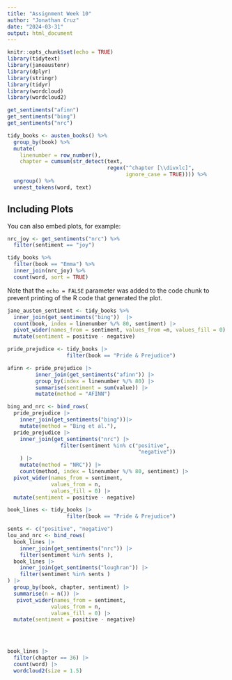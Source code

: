 ```yaml
---
title: "Assignment Week 10"
author: "Jonathan Cruz"
date: "2024-03-31"
output: html_document
---
```


```r
knitr::opts_chunk$set(echo = TRUE)
library(tidytext)
library(janeaustenr)
library(dplyr)
library(stringr)
library(tidyr)
library(wordcloud)
library(wordcloud2)
```

```r
get_sentiments("afinn")
get_sentiments("bing")
get_sentiments("nrc")
```

```r
tidy_books <- austen_books() %>%
  group_by(book) %>%
  mutate(
    linenumber = row_number(),
    chapter = cumsum(str_detect(text, 
                                regex("^chapter [\\divxlc]", 
                                      ignore_case = TRUE)))) %>%
  ungroup() %>%
  unnest_tokens(word, text)
```

## Including Plots

You can also embed plots, for example:

```r
nrc_joy <- get_sentiments("nrc") %>% 
  filter(sentiment == "joy")

tidy_books %>%
  filter(book == "Emma") %>%
  inner_join(nrc_joy) %>%
  count(word, sort = TRUE)
```

Note that the `echo = FALSE` parameter was added to the code chunk to prevent printing of the R code that generated the plot.

```r
jane_austen_sentiment <- tidy_books %>%
  inner_join(get_sentiments("bing"))  |> 
  count(book, index = linenumber %/% 80, sentiment) |>
  pivot_wider(names_from = sentiment, values_from =n, values_fill = 0) |>
  mutate(sentiment = positive - negative)
```

```r
pride_prejudice <- tidy_books |>
                   filter(book == "Pride & Prejudice")
```

```r
afinn <- pride_prejudice |>
         inner_join(get_sentiments("afinn")) |>
         group_by(index = linenumber %/% 80) |>
         summarise(sentiment = sum(value)) |>
         mutate(method = "AFINN")

bing_and_nrc <- bind_rows(
  pride_prejudice |>
    inner_join(get_sentiments("bing"))|>
    mutate(method = "Bing et al."),
  pride_prejudice |> 
    inner_join(get_sentiments("nrc") |>
                 filter(sentiment %in% c("positive",
                                          "negative"))
    ) |>
    mutate(method = "NRC")) |>
    count(method, index = linenumber %/% 80, sentiment) |>
  pivot_wider(names_from = sentiment,
              values_from = n,
              values_fill = 0) |>
  mutate(sentiment = positive - negative)
```


```r

book_lines <- tidy_books |>
                   filter(book == "Pride & Prejudice")
```

```r
sents <- c("positive", "negative")
lou_and_nrc <- bind_rows(
  book_lines |>
    inner_join(get_sentiments("nrc")) |>
    filter(sentiment %in% sents ),
  book_lines |>
    inner_join(get_sentiments("loughran")) |>
    filter(sentiment %in% sents )
) |> 
  group_by(book, chapter, sentiment) |>
  summarise(n = n()) |>
   pivot_wider(names_from = sentiment,
              values_from = n,
              values_fill = 0) |>
  mutate(sentiment = positive - negative) 

    
  


```
```r
book_lines |>
  filter(chapter == 36) |>
  count(word) |>
  wordcloud2(size = 1.5)
  
```

```r

```